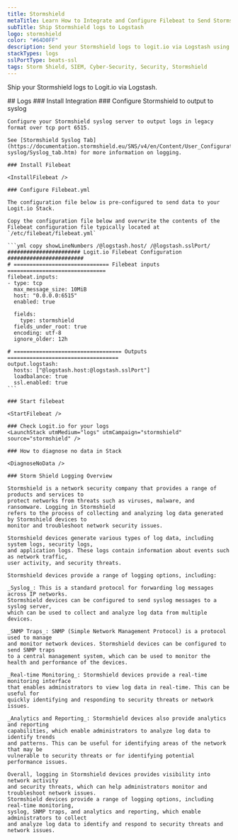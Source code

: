 ```yaml
---
title: Stormshield
metaTitle: Learn How to Integrate and Configure Filebeat to Send Stormshield Logs
subTitle: Ship Stormshield logs to Logstash
logo: stormshield
color: "#64D0FF"
description: Send your Stormshield logs to logit.io via Logstash using the instructions below and begin searching your data
stackTypes: logs
sslPortType: beats-ssl
tags: Storm Shield, SIEM, Cyber-Security, Security, Stormshield
---
```


Ship your Stormshield logs to Logit.io via Logstash.

<Steps>
  ## Logs
  ### Install Integration
  <InstallIntegration/>
    ### Configure Stormshield to output to syslog

    Configure your Stormshield syslog server to output logs in legacy format over tcp port 6515.

    See [Stormshield Syslog Tab](https://documentation.stormshield.eu/SNS/v4/en/Content/User_Configuration_Manual_SNS_v4/Logs-syslog/Syslog_tab.htm) for more information on logging.

    ### Install Filebeat

    <InstallFilebeat />

    ### Configure Filebeat.yml

    The configuration file below is pre-configured to send data to your Logit.io Stack.
        
    Copy the configuration file below and overwrite the contents of the Filebeat configuration file typically located at `/etc/filebeat/filebeat.yml`

    ```yml copy showLineNumbers /@logstash.host/ /@logstash.sslPort/
    ####################### Logit.io Filebeat Configuration ########################
    # ============================== Filebeat inputs ===============================
    filebeat.inputs:
    - type: tcp
      max_message_size: 10MiB
      host: "0.0.0.0:6515"
      enabled: true

      fields:
        type: stormshield
      fields_under_root: true
      encoding: utf-8
      ignore_older: 12h
    
    # ================================== Outputs ===================================
    output.logstash:
      hosts: ["@logstash.host:@logstash.sslPort"]
      loadbalance: true
      ssl.enabled: true
    ```
    
    ### Start filebeat

    <StartFilebeat />

    ### Check Logit.io for your logs
    <LaunchStack utmMedium="logs" utmCampaign="stormshield" source="stormshield" />

    ### How to diagnose no data in Stack

    <DiagnoseNoData />

    ### Storm Shield Logging Overview

    Stormshield is a network security company that provides a range of products and services to 
    protect networks from threats such as viruses, malware, and ransomware. Logging in Stormshield 
    refers to the process of collecting and analyzing log data generated by Stormshield devices to 
    monitor and troubleshoot network security issues.

    Stormshield devices generate various types of log data, including system logs, security logs, 
    and application logs. These logs contain information about events such as network traffic, 
    user activity, and security threats.

    Stormshield devices provide a range of logging options, including:

    _Syslog_: This is a standard protocol for forwarding log messages across IP networks. 
    Stormshield devices can be configured to send syslog messages to a syslog server, 
    which can be used to collect and analyze log data from multiple devices.

    _SNMP Traps_: SNMP (Simple Network Management Protocol) is a protocol used to manage 
    and monitor network devices. Stormshield devices can be configured to send SNMP traps 
    to a central management system, which can be used to monitor the health and performance of the devices.

    _Real-time Monitoring_: Stormshield devices provide a real-time monitoring interface 
    that enables administrators to view log data in real-time. This can be useful for 
    quickly identifying and responding to security threats or network issues.

    _Analytics and Reporting_: Stormshield devices also provide analytics and reporting 
    capabilities, which enable administrators to analyze log data to identify trends 
    and patterns. This can be useful for identifying areas of the network that may be 
    vulnerable to security threats or for identifying potential performance issues.

    Overall, logging in Stormshield devices provides visibility into network activity 
    and security threats, which can help administrators monitor and troubleshoot network issues. 
    Stormshield devices provide a range of logging options, including real-time monitoring, 
    syslog, SNMP traps, and analytics and reporting, which enable administrators to collect 
    and analyze log data to identify and respond to security threats and network issues.
</Steps>